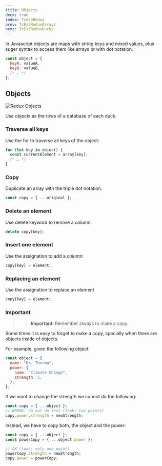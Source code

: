 ```yaml
---
title: Objects
deck: true
index: TcEs3Redux
prev: TcEs3ReduxArrays
next: TcEs3ReduxDucks
---
```


In Javascript objects are maps with string keys and mixed values, plus suger
syntax to access them like arrays or with dot notation.

```javascript
const object = {
  keyA: valueA,
  keyB: valueB,
  /* … */
};
```

## Objects

![Redux Objects](/images/redux/redux-objects.png)

Use objects as the rows of a database of each duck.

### Traverse all keys

Use the for to traverse all keys of the object:

```javascript
for (let key in object) {
  const currentElement = array[key];
  /* … */
}
```

### Copy

Duplicate an array with the triple dot notation:

```javascript
const copy = { ...original };
```

### Delete an element

Use delete keyword to remove a _column_:

```javascript
delete copy[key];
```

### Insert one element

Use the assignation to add a _column_:

```javascript
copy[key] = element;
```

### Replacing an element

Use the assignation to replace an element

```javascript
copy[key] = element;
```

### Important

> > **Important**: Remember always to make a copy.

Some times it is easy to forget to make a copy, specially when there are objects
inside of objects.

For example, given the following object:

```javascript
const object = {
  name: "Dr. Thermo",
  power: {
    name: "Climate Change",
    strength: 5,
  },
};
```

If we want to change the strength we cannot do the following:

```javascript
const copy = { ...object };
// WRONG: do not do that (look: two points)
copy.power.strength = newStrength;
```

Instead, we have to copy both, the object and the power:

```javascript
const copy = { ...object };
const powerCopy = { ...object.power };

// OK (look: only one point)
powerCopy.strength = newStrength;
copy.power = powerCopy;
```

